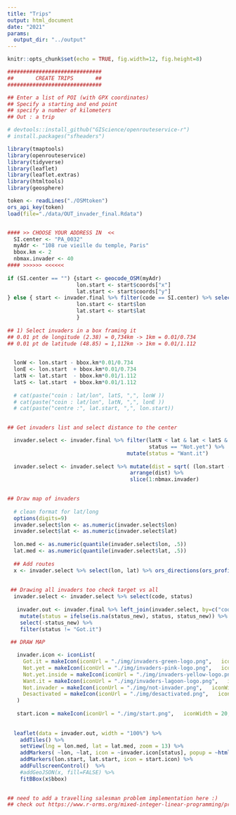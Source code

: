 ```yaml
---
title: "Trips"
output: html_document
date: "2021"
params: 
  output_dir: "../output"
---
```


```r
knitr::opts_chunk$set(echo = TRUE, fig.width=12, fig.height=8)

```

```r

##############################
##       CREATE TRIPS       ##
##############################

## Enter a list of POI (with GPX coordinates)
## Specify a starting and end point
## specify a number of kilometers
## Out : a trip

# devtools::install_github("GIScience/openrouteservice-r")
# install.packages("sfheaders")

library(tmaptools)
library(openrouteservice)
library(tidyverse)
library(leaflet)
library(leaflet.extras)
library(htmltools)
library(geosphere)

token <- readLines("./OSMtoken")
ors_api_key(token)
load(file="./data/OUT_invader_final.Rdata")


#### >> CHOOSE YOUR ADDRESS IN  <<
  SI.center <- "PA_0032"
  myAdr <- "108 rue vieille du temple, Paris"
  bbox.km <- 2
  nbmax.invader <- 40
#### >>>>>> <<<<<<
  
if (SI.center == "") {start <- geocode_OSM(myAdr)
                      lon.start <- start$coords["x"]
                      lat.start <- start$coords["y"]
} else { start <- invader.final %>% filter(code == SI.center) %>% select(lat, lon)
                      lon.start <- start$lon
                      lat.start <- start$lat
                      }
  
## 1) Select invaders in a box framing it
## 0.01 pt de longitude (2.38) = 0,734km -> 1km = 0.01/0.734
## 0.01 pt de latitude (48.85) = 1,112km -> 1km = 0.01/1.112

  
  lonW <- lon.start - bbox.km*0.01/0.734
  lonE <- lon.start  + bbox.km*0.01/0.734
  latN <- lat.start  - bbox.km*0.01/1.112
  latS <- lat.start  + bbox.km*0.01/1.112
  
  # cat(paste("coin : lat/lon", latS, ",", lonW ))
  # cat(paste("coin : lat/lon", latN, ",", lonE ))
  # cat(paste("centre :", lat.start, ",", lon.start))  

  
## Get invaders list and select distance to the center

  invader.select <- invader.final %>% filter(latN < lat & lat < latS & lonW < lon & lon < lonE &
                                             status == "Not.yet") %>%
                                      mutate(status = "Want.it")
  
  invader.select <- invader.select %>% mutate(dist = sqrt( (lon.start - lon)^2 + (lat.start - lat)^2 )) %>% # distance entre invaders & centre
                                       arrange(dist) %>% 
                                       slice(1:nbmax.invader) 

  
## Draw map of invaders
 
  # clean format for lat/long
  options(digits=9)
  invader.select$lon <- as.numeric(invader.select$lon)
  invader.select$lat <- as.numeric(invader.select$lat)
  
  lon.med <- as.numeric(quantile(invader.select$lon, .5))
  lat.med <- as.numeric(quantile(invader.select$lat, .5))
  
  ## Add routes
  x <- invader.select %>% select(lon, lat) %>% ors_directions(ors_profile(mode = "walking"))
  
  
 ## Drawing all invaders too check target vs all
  invader.select <- invader.select %>% select(code, status)
 
   invader.out <- invader.final %>% left_join(invader.select, by=c("code" = "code"), suffix = c("", "_new")) %>%
    mutate(status = ifelse(is.na(status_new), status, status_new)) %>%
    select(-status_new) %>%
    filter(status != "Got.it")
   
 ## DRAW MAP

   invader.icon <- iconList(
     Got.it = makeIcon(iconUrl = "./img/invaders-green-logo.png",   iconWidth = 20, iconHeight = 20),
     Not.yet = makeIcon(iconUrl = "./img/invaders-pink-logo.png",   iconWidth = 20, iconHeight = 20),
     Not.yet.inside = makeIcon(iconUrl = "./img/invaders-yellow-logo.png",   iconWidth = 20, iconHeight = 20),
     Want.it = makeIcon(iconUrl = "./img/invaders-lagoon-logo.png",   iconWidth = 20, iconHeight = 20),
     Not.invader = makeIcon(iconUrl = "./img/not-invader.png",   iconWidth = 20, iconHeight = 20),
     Desactivated = makeIcon(iconUrl = "./img/desactivated.png",   iconWidth = 20, iconHeight = 20)
   )
   
   start.icon = makeIcon(iconUrl = "./img/start.png",   iconWidth = 20, iconHeight = 20)
   
 
  leaflet(data = invader.out, width = "100%") %>%
    addTiles() %>%
    setView(lng = lon.med, lat = lat.med, zoom = 13) %>%
    addMarkers( ~lon, ~lat, icon = ~invader.icon[status], popup = ~htmlEscape(paste(code, invaders.geo))) %>%
    addMarkers(lon.start, lat.start, icon = start.icon) %>%
    addFullscreenControl()  %>%
    #addGeoJSON(x, fill=FALSE) %>%
    fitBBox(x$bbox)
  

## need to add a travelling salesman problem implementation here :)
## check out https://www.r-orms.org/mixed-integer-linear-programming/practicals/problem-tsp/
  

```